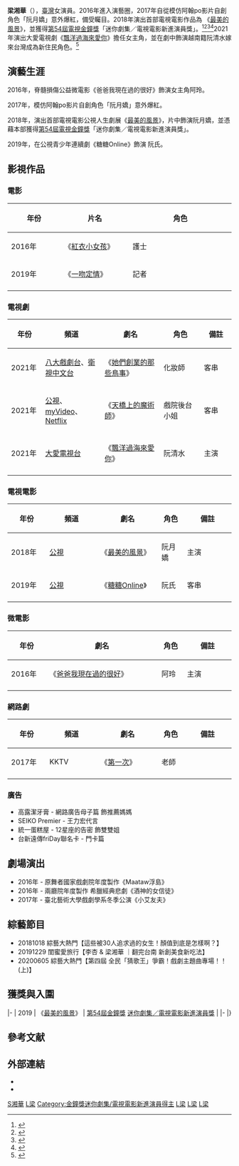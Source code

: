 {{藝人
| 姓名 = 梁湘華
| 類型 = 女演員
| 圖片 = 
| 圖片尺寸 = 
| 圖片簡介 = 
| 本名 = 梁湘華
| 綽號 =
| 國籍 = {{ROC-TW}}
| 羅馬拼音 = Liang Xianghua 
| 英文名 = Shawn Liang
| 出生日期 = {{birth date and age|1992|10|11}}
| 出生地點 = {{ROCTW}}[[桃園市|桃園市]]
| 語言 = [[中華民國國語|國語]]、[[臺語|臺語]]、[[英語|英語]]、[[越南語|越南語]]
| 教育程度 = [[國立臺北藝術大學|國立臺北藝術大學]]劇場藝術創作研究所表演組在學<br>[[國立臺灣藝術大學|國立臺灣藝術大學]]戲劇學系畢業
| 職業 = [[演員|演員]]
| 配偶 = 
| 活躍年代 = 2017年－至今
| 出道日期 = 
| 出道作 = 《[[最美的風景|最美的風景]]》
| 代表作 = 《[[飄洋過海來愛你|飄洋過海來愛你]]》
| 唱片公司 = 
| 經紀公司 = 有聲娛樂
| 相關團體 = 
| imdb = 2429015
| goldenbellawards = {{獎項|[[金鐘獎迷你劇集／電視電影最具潛力新人獎得獎列表|迷你劇集／電視電影新進演員獎]]|2019年|《[[最美的風景|最美的風景]]》|阮月嬌}}
}}
'''梁湘華'''（{{bd|1992年|10月11日}}），[[臺灣|臺灣]]女演員。2016年進入演藝圈，2017年自從模仿阿翰po影片自創角色「阮月嬌」意外爆紅，備受矚目。2018年演出首部電視電影作品為 《[[最美的風景|最美的風景]]》，並獲得[[第54屆金鐘獎|第54屆電視金鐘獎]]「迷你劇集／電視電影新進演員獎」。<ref>{{Cite news|url=https://www.mirrormedia.mg/story/20191230ent001/|title=苦熬9年拿新人獎　梁湘華靠阮月嬌闖出頭|newspaper=鏡週刊|accessdate=2020-01-02|language=zh-TW|archive-date=2020-01-02|archive-url=https://web.archive.org/web/20200102154156/https://www.mirrormedia.mg/story/20191230ent001|dead-url=no}}</ref><ref>{{Cite news|url= https://www.setn.com/News.aspx?NewsID=613478 |title= 金鐘獎／打敗《你的孩子》3強！梁湘華突圍奪迷你劇新人獎|newspaper=SETN|accessdate=2019-10-05|language=zh-TW}}</ref><ref>{{Cite news|url= https://star.ettoday.net/news/1527857 |title= 金鐘54／半裸試鏡被刷掉：我犧牲很多　梁湘華不敢想得獎「越在乎越沒有」|newspaper=ETTODAY|accessdate=2019-09-04|language=zh-TW}}</ref><ref>{{Cite news|url=https://tw.news.yahoo.com/%E6%A2%81%E6%B9%98%E8%8F%AF%E4%BB%A5%E9%98%AE%E6%9C%88%E5%AC%8C%E7%88%86%E7%B4%85-%E8%B6%8A%E5%8D%97%E4%BA%BA%E7%A7%81%E8%A8%8A%E5%97%86%E7%82%BA%E4%BB%80%E9%BA%BC%E8%A6%81%E9%80%99%E6%A8%A3%E5%8F%96%E7%AC%91%E6%88%91%E5%80%91-075634514.html|title=梁湘華以「阮月嬌爆紅」⋯入圍金鐘金新人|newspaper=YAHOO|accessdate=2019-09-02|language=zh-TW|archive-date=2019-09-21|archive-url=https://web.archive.org/web/20190921145237/https://tw.news.yahoo.com/%E6%A2%81%E6%B9%98%E8%8F%AF%E4%BB%A5%E9%98%AE%E6%9C%88%E5%AC%8C%E7%88%86%E7%B4%85-%E8%B6%8A%E5%8D%97%E4%BA%BA%E7%A7%81%E8%A8%8A%E5%97%86%E7%82%BA%E4%BB%80%E9%BA%BC%E8%A6%81%E9%80%99%E6%A8%A3%E5%8F%96%E7%AC%91%E6%88%91%E5%80%91-075634514.html|dead-url=no}}</ref>2021年演出大愛電視劇《[[飄洋過海來愛你|飄洋過海來愛你]]》擔任女主角，並在劇中飾演越南籍阮清水嫁來台灣成為新住民角色。<ref>{{cite news |language =zh | url = https://www.tcnews.com.tw/culture/item/7971.html | title = 新住民真實故事 飄洋過海來愛你 | publisher = 慈善新聞網-人文藝術-全台新聞 | date = 2021-03-12}}</ref>

==演藝生涯==
2016年，脊髓損傷公益微電影《爸爸我現在過的很好》飾演女主角阿玲。

2017年，模仿阿翰po影片自創角色「阮月嬌」意外爆紅。

2018年，演出首部電視電影公視人生劇展《[[最美的風景|最美的風景]]》，片中飾演阮月嬌，並憑藉本部獲得[[第54屆金鐘獎|第54屆電視金鐘獎]]「迷你劇集／電視電影新進演員獎」。

2019年，在公視青少年連續劇《糖糖Online》飾演 阮氏。


== 影視作品 ==
===電影===
{|class="wikitable" width="70%"
|- style="background:snow; color:black" align=center
! style="width:8%" |年份!! style="width:12%" |片名!! style="width:18%" |角色
|-
|2016年||《[[紅衣小女孩|紅衣小女孩]]》|| 護士
|-
|2019年||《[[一吻定情|一吻定情]]》|| 記者
|-
|}

===電視劇===
{|class="wikitable" width="70%"
|- style="background:snow; color:black" align=center
! style="width:10%" |年份!! style="width:18%" |頻道!! style="width:19%" |劇名!! style="width:13%" |角色!! style="width:10%" |備註
|-
|2021年||[[八大戲劇台|八大戲劇台]]、[[衛視中文台|衛視中文台]]||《[[她們創業的那些鳥事|她們創業的那些鳥事]]》|| 化妝師 || 客串
|-
|2021年||[[公視|公視]]、[[台灣大哥大#MyVideo自製節目列表|myVideo]]、[[Netflix|Netflix]]||《[[天橋上的魔術師|天橋上的魔術師]]》|| 戲院後台小姐 || 客串
|-
|2021年||[[大愛電視台|大愛電視台]]||《[[飄洋過海來愛你|飄洋過海來愛你]]》|| 阮清水 || 主演
|-
|}

===電視電影===
{|class="wikitable" width="70%"
|- style="background:snow; color:black" align=center
! style="width:12%" |年份!! style="width:16%" |頻道!! style="width:19%" |劇名!! style="width:8%" |角色!! style="width:15%" |備註
|-
|2018年||[[公視|公視]]||《[[最美的風景|最美的風景]]》|| 阮月嬌|| 主演
|-
|2019年||[[公視|公視]]||《[[糖糖Online|糖糖Online]]》|| 阮氏|| 客串
|-
|}

===微電影===
{|class="wikitable" width="70%"
|- style="background:snow; color:black" align=center
! style="width:12%" |年份!! style="width:35%" |劇名!! style="width:8%" |角色!! style="width:15%" |備註
|-
|2016年||《[[爸爸我現在過的很好|爸爸我現在過的很好]]》|| 阿玲|| 主演
|-
|}

===網路劇===
{|class="wikitable" width="70%"
|- style="background:snow; color:black" align=center
! style="width:12%" |年份!! style="width:16%" |頻道!! style="width:19%" |劇名!! style="width:8%" |角色!! style="width:15%" |備註
|-
|2017年||KKTV||《[[第一次|第一次]]》|| 老師 || 
|-
|}

===廣告===
*高露潔牙膏 - 網路廣告母子篇  飾推薦媽媽
*SEIKO Premier - 王力宏代言
*統一蛋糕屋 - 12星座的告密  飾雙雙姐
*台新遠傳friDay聯名卡 - 門卡篇

== 劇場演出 ==
*2016年 - 原舞者國家戲劇院年度製作《Maataw浮島》
*2016年 - 兩廳院年度製作 希臘經典悲劇《酒神的女信徒》
*2017年 - 臺北藝術大學戲劇學系冬季公演《小艾友夫》

== 綜藝節目 ==
*20181018 綜藝大熱門【這些被30人追求過的女生！顏值到底是怎樣啊？】
*20191229 閨蜜愛旅行【李杏 & 梁湘華 ｜翻完台南 新創美食新吃法】
*20200605 綜藝大熱門【第四屆 全民「猜歌王」爭霸！戲劇主題曲專場！！(上)】

== 獲獎與入圍 ==
{{awards table}}
|-
| 2019
| 《[[最美的風景|最美的風景]]》
| [[第54屆金鐘獎|第54屆金鐘獎]] [[迷你劇集／電視電影新進演員獎|迷你劇集／電視電影新進演員獎]]
| {{won}}
|-
|}

==參考文献==
{{Reflist}}

== 外部連結 ==
{{commonscat|Shawn Liang}}
* {{Facebook|shawnaLiang|梁湘華 Xiang Hua Liang}}
* {{Instagram|https://alishawns/}}


{{金鐘獎迷你劇集／電視電影新進演員}}

{{Portal bar|台灣|戲劇|電影|人物}}
{{Authority control}}
{{DEFAULTSORT:梁|L}}
[[Category:梁姓|S湘華]]
[[Category:桃園市人|L梁]]
[[Category:金鐘獎迷你劇集/電視電影新進演員得主|Category:金鐘獎迷你劇集/電視電影新進演員得主]]
[[Category:國立臺灣藝術大學大學校友|L梁]]
[[Category:台灣電視女演員|L梁]]
[[Category:台灣電影女演員|L梁]]